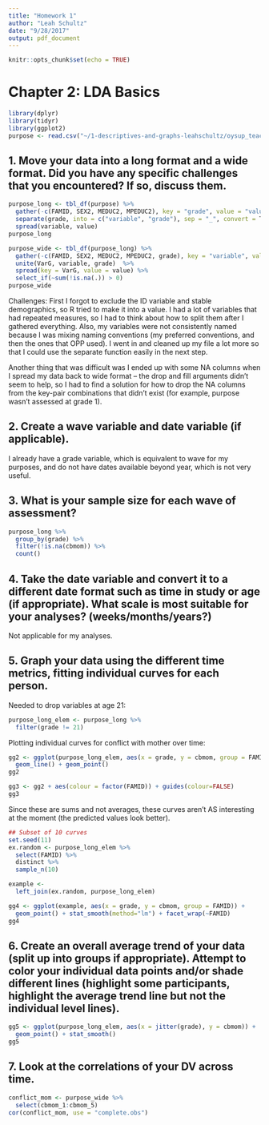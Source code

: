 ```yaml
---
title: "Homework 1"
author: "Leah Schultz"
date: "9/28/2017"
output: pdf_document
---
```


```r
knitr::opts_chunk$set(echo = TRUE)
```

# Chapter 2: LDA Basics
```r
library(dplyr)
library(tidyr)
library(ggplot2)
purpose <- read.csv("~/1-descriptives-and-graphs-leahschultz/oysup_teacher_self.csv")
```

## 1. Move your data into a long format and a wide format. Did you have any specific challenges that you encountered? If so, discuss them.

```r
purpose_long <- tbl_df(purpose) %>%
  gather(-c(FAMID, SEX2, MEDUC2, MPEDUC2), key = "grade", value = "value") %>%
  separate(grade, into = c("variable", "grade"), sep = "_", convert = T) %>%
  spread(variable, value)
purpose_long

purpose_wide <- tbl_df(purpose_long) %>%
  gather(-c(FAMID, SEX2, MEDUC2, MPEDUC2, grade), key = "variable", value = "value") %>%
  unite(VarG, variable, grade)  %>%
  spread(key = VarG, value = value) %>%
  select_if(~sum(!is.na(.)) > 0)
purpose_wide
```

Challenges: First I forgot to exclude the ID variable and stable demographics, so R tried to make it into a value. I had a lot of variables that had repeated measures, so I had to think about how to split them after I gathered everything. Also, my variables were not consistently named because I was mixing naming conventions (my preferred conventions, and then the ones that OPP used). I went in and cleaned up my file a lot more so that I could use the separate function easily in the next step.

Another thing that was difficult was I ended up with some NA columns when I spread my data back to wide format -- the drop and fill arguments didn't seem to help, so I had to find a solution for how to drop the NA columns from the key-pair combinations that didn't exist (for example, purpose wasn't assessed at grade 1).


## 2. Create a wave variable and date variable (if applicable).
I already have a grade variable, which is equivalent to wave for my purposes, and do not have dates available beyond year, which is not very useful.

## 3. What is your sample size for each wave of assessment?

```r
purpose_long %>% 
  group_by(grade) %>%
  filter(!is.na(cbmom)) %>%
  count()
```

## 4. Take the date variable and convert it to a different date format such as time in study or age (if appropriate). What scale is most suitable for your analyses? (weeks/months/years?)

Not applicable for my analyses.

## 5. Graph your data using the different time metrics, fitting individual curves for each person.

Needed to drop variables at age 21:
```r
purpose_long_elem <- purpose_long %>% 
  filter(grade != 21)
```

Plotting individual curves for conflict with mother over time:
```r
gg2 <- ggplot(purpose_long_elem, aes(x = grade, y = cbmom, group = FAMID)) +
  geom_line() + geom_point()
gg2
```

```r
gg3 <- gg2 + aes(colour = factor(FAMID)) + guides(colour=FALSE) 
gg3
```

Since these are sums and not averages, these curves aren't AS interesting at the moment (the predicted values look better).

```r
## Subset of 10 curves
set.seed(11)
ex.random <- purpose_long_elem %>% 
  select(FAMID) %>% 
  distinct %>% 
  sample_n(10) 

example <-
  left_join(ex.random, purpose_long_elem) 

gg4 <- ggplot(example, aes(x = grade, y = cbmom, group = FAMID)) + 
  geom_point() + stat_smooth(method="lm") + facet_wrap(~FAMID)
gg4
```

## 6. Create an overall average trend of your data (split up into groups if appropriate). Attempt to color your individual data points and/or shade different lines (highlight some participants, highlight the average trend line but not the individual level lines).

```r
gg5 <- ggplot(purpose_long_elem, aes(x = jitter(grade), y = cbmom)) +
  geom_point() + stat_smooth() 
gg5
```

## 7. Look at the correlations of your DV across time.

```r
conflict_mom <- purpose_wide %>%
  select(cbmom_1:cbmom_5)
cor(conflict_mom, use = "complete.obs")
```

